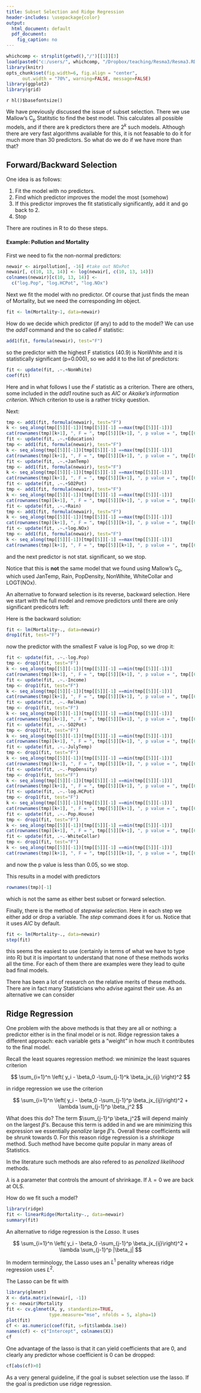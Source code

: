 ```yaml
---
title: Subset Selection and Ridge Regression
header-includes: \usepackage{color}
output:
  html_document: default
  pdf_document:
    fig_caption: no
---
```

<style>
table, th, td { text-align:right; }
th, td {padding: 10px;}
</style>

```r
whichcomp <- strsplit(getwd(),"/")[[1]][3]
load(paste0("c:/users/", whichcomp, "/Dropbox/teaching/Resma3/Resma3.RData"))
library(knitr)
opts_chunk$set(fig.width=6, fig.align = "center", 
      out.width = "70%", warning=FALSE, message=FALSE)
library(ggplot2)
library(grid)
```
`r hl()$basefontsize()`

We have previously discussed the issue of subset selection. There we use Mallow's C~p~ Statitstic to find the best model. This calculates all possible models, and if there are k predictors there are $2^k$ such models. Although there are very fast algorithms available for this, it is not feasable to do it for much more than 30 predictors. So what do we do if we have more than that?

## Forward/Backward Selection

One idea is as follows:

1.  Fit the model with no predictors.
2.  Find which predictor improves the model the most (somehow)  
3.  If this predictor improves the fit statistically significantly, add it and go back to 2.
4.  Stop

There are routines in R to do these steps.

#### **Example**: Pollution and Mortality

First we need to fix the non-normal predictors:

```r
newair <- airpollution[, -16] #take out NOxPot
newair[, c(10, 13, 14)] <- log(newair[, c(10, 13, 14)])
colnames(newair)[c(10, 13, 14)] <- 
  c("log.Pop", "log.HCPot", "log.NOx")
```

Next we fit the model with no predictor. Of course that just finds the mean of Mortality, but we need the corresponding *lm* object.

```r
fit <- lm(Mortality~1, data=newair) 
```

How do we decide which predictor (if any) to add to the model? We can use the *add1* command and the so called $F$ statistic:

```r
add1(fit, formula(newair), test="F")
```

so the predictor with the highest F statistics (40.9) is NonWhite and it is statistically significant (p=0.000), so we add it to the list of predictors:

```r
fit <- update(fit, .~.+NonWhite)
coef(fit)
```

Here and in what follows I use the $F$ statistic as a criterion. There are others, some included in the *add1* routine such as *AIC* or *Akaike's information criterion*. Which criterion to use is a rather tricky question.

Next:

```r
tmp <- add1(fit, formula(newair), test="F")
k <- seq_along(tmp[[5]][-1])[tmp[[5]][-1] ==max(tmp[[5]][-1])]
cat(rownames(tmp)[k+1], ", F = ", tmp[[5]][k+1], ", p value = ", tmp[[6]][k+1],"\n")
fit <- update(fit, .~.+Education)
tmp <- add1(fit, formula(newair), test="F")
k <- seq_along(tmp[[5]][-1])[tmp[[5]][-1] ==max(tmp[[5]][-1])]
cat(rownames(tmp)[k+1], ", F = ", tmp[[5]][k+1], ", p value = ", tmp[[6]][k+1],"\n")
fit <- update(fit, .~.+JanTemp)
tmp <- add1(fit, formula(newair), test="F")
k <- seq_along(tmp[[5]][-1])[tmp[[5]][-1] ==max(tmp[[5]][-1])]
cat(rownames(tmp)[k+1], ", F = ", tmp[[5]][k+1], ", p value = ", tmp[[6]][k+1],"\n")
fit <- update(fit, .~.+SO2Pot)
tmp <- add1(fit, formula(newair), test="F")
k <- seq_along(tmp[[5]][-1])[tmp[[5]][-1] ==max(tmp[[5]][-1])]
cat(rownames(tmp)[k+1], ", F = ", tmp[[5]][k+1], ", p value = ", tmp[[6]][k+1],"\n")
fit <- update(fit, .~.+Rain)
tmp <- add1(fit, formula(newair), test="F")
k <- seq_along(tmp[[5]][-1])[tmp[[5]][-1] ==max(tmp[[5]][-1])]
cat(rownames(tmp)[k+1], ", F = ", tmp[[5]][k+1], ", p value = ", tmp[[6]][k+1],"\n")
fit <- update(fit, .~.+log.NOx)
tmp <- add1(fit, formula(newair), test="F")
k <- seq_along(tmp[[5]][-1])[tmp[[5]][-1] ==max(tmp[[5]][-1])]
cat(rownames(tmp)[k+1], ", F = ", tmp[[5]][k+1], ", p value = ", tmp[[6]][k+1],"\n")
```

and the next predictor is not stat. significant, so we stop.

Notice that this is **not** the same model that we found using Mallow's C~p~, which used JanTemp, Rain, PopDensity, NonWhite, WhiteCollar and LOGT(NOx). 

An alternative to forward selection is its reverse, backward selection. Here we start with the full model and remove predictors until there are only significant predicotrs left:

Here is the backward solution:

```r
fit <- lm(Mortality~., data=newair)
drop1(fit, test="F")
```

now the predictor with the smallest F value is log.Pop, so we drop it:

```r
fit <- update(fit, .~.-log.Pop)
tmp <- drop1(fit, test="F")
k <- seq_along(tmp[[5]][-1])[tmp[[5]][-1] ==min(tmp[[5]][-1])]
cat(rownames(tmp)[k+1], ", F = ", tmp[[5]][k+1], ", p value = ", tmp[[6]][k+1],"\n")
fit <- update(fit, .~.-Income)
tmp <- drop1(fit, test="F")
k <- seq_along(tmp[[5]][-1])[tmp[[5]][-1] ==min(tmp[[5]][-1])]
cat(rownames(tmp)[k+1], ", F = ", tmp[[5]][k+1], ", p value = ", tmp[[6]][k+1],"\n")
fit <- update(fit, .~.-RelHum)
tmp <- drop1(fit, test="F")
k <- seq_along(tmp[[5]][-1])[tmp[[5]][-1] ==min(tmp[[5]][-1])]
cat(rownames(tmp)[k+1], ", F = ", tmp[[5]][k+1], ", p value = ", tmp[[6]][k+1],"\n")
fit <- update(fit, .~.-SO2Pot)
tmp <- drop1(fit, test="F")
k <- seq_along(tmp[[5]][-1])[tmp[[5]][-1] ==min(tmp[[5]][-1])]
cat(rownames(tmp)[k+1], ", F = ", tmp[[5]][k+1], ", p value = ", tmp[[6]][k+1],"\n")
fit <- update(fit, .~.-JulyTemp)
tmp <- drop1(fit, test="F")
k <- seq_along(tmp[[5]][-1])[tmp[[5]][-1] ==min(tmp[[5]][-1])]
cat(rownames(tmp)[k+1], ", F = ", tmp[[5]][k+1], ", p value = ", tmp[[6]][k+1],"\n")
fit <- update(fit, .~.-PopDensity)
tmp <- drop1(fit, test="F")
k <- seq_along(tmp[[5]][-1])[tmp[[5]][-1] ==min(tmp[[5]][-1])]
cat(rownames(tmp)[k+1], ", F = ", tmp[[5]][k+1], ", p value = ", tmp[[6]][k+1],"\n")
fit <- update(fit, .~.-log.HCPot)
tmp <- drop1(fit, test="F")
k <- seq_along(tmp[[5]][-1])[tmp[[5]][-1] ==min(tmp[[5]][-1])]
cat(rownames(tmp)[k+1], ", F = ", tmp[[5]][k+1], ", p value = ", tmp[[6]][k+1],"\n")
fit <- update(fit, .~.-Pop.House)
tmp <- drop1(fit, test="F")
k <- seq_along(tmp[[5]][-1])[tmp[[5]][-1] ==min(tmp[[5]][-1])]
cat(rownames(tmp)[k+1], ", F = ", tmp[[5]][k+1], ", p value = ", tmp[[6]][k+1],"\n")
fit <- update(fit, .~.-WhiteCollar)
tmp <- drop1(fit, test="F")
k <- seq_along(tmp[[5]][-1])[tmp[[5]][-1] ==min(tmp[[5]][-1])]
cat(rownames(tmp)[k+1], ", F = ", tmp[[5]][k+1], ", p value = ", tmp[[6]][k+1],"\n")
```

and now the p value is less than 0.05, so we stop.

This results in a model with predictors

```r
rownames(tmp)[-1]
```

which is not the same as either best subset or forward selection.

Finally, there is the method of *stepwise selection*. Here in each step we either add or drop a variable. The *step* command does it for us. Notice that it uses *AIC* by default.

```r
fit <- lm(Mortality~., data=newair)
step(fit)
```

this seems the easiest to use (certainly in terms of what we have to type into R) but it is important to understand that none of these methods works all the time. For each of them there are examples were they lead to quite bad final models.

There has been a lot of research on the relative merits of these methods. There are in fact many Statisticians who advise against their use. As an alternative we can consider

## Ridge Regression

One problem with the above methods is that they are all or nothing: a predictor either is in the final model or is not. Ridge regression takes a different approach: each variable gets a "weight" in how much it contributes to the final model.

Recall the least squares regression method: we minimize the least squares criterion

$$
\sum_{i=1}^n \left( y_i - \beta_0 -\sum_{j-1}^k \beta_jx_{ij} \right)^2
$$

in ridge regression we use the criterion

$$
\sum_{i=1}^n \left( y_i - \beta_0 -\sum_{j-1}^p \beta_jx_{ij}\right)^2 + \lambda \sum_{j-1}^p \beta_j^2 
$$

What does this do? The term $\sum_{j-1}^p \beta_j^2$ will depend mainly on the largest $\beta$'s. Because this term is added in and we are minimizing this expression we essentially *penalize* large $\beta$'s. Overall these coefficients will be *shrunk* towards 0. For this reason ridge regression is a *shrinkage* method. Such method have become quite popular in many areas of Statistics.

In the literature such methods are also refered to as *penalized likelihood* methods.

$\lambda$ is a parameter that controls the amount of shrinkage. If $\lambda=0$ we are back at OLS. 

How do we fit such a model? 

```r
library(ridge)
fit <- linearRidge(Mortality~., data=newair)
summary(fit)
```

An alternative to ridge regression is the *Lasso*. It uses

$$
\sum_{i=1}^n \left( y_i - \beta_0 -\sum_{j-1}^p \beta_jx_{ij}\right)^2 + \lambda \sum_{j-1}^p |\beta_j| 
$$

In modern terminology, the Lasso uses an $L^1$ penality whereas ridge regression uses $L^2$.

The Lasso can be fit with

```r
library(glmnet)
X <- data.matrix(newair[, -1])
y <- newair$Mortality
fit <- cv.glmnet(X, y, standardize=TRUE,
                type.measure="mse", nfolds = 5, alpha=1)
plot(fit)
cf <- as.numeric(coef(fit, s=fit$lambda.1se))
names(cf) <- c("Intercept", colnames(X))
cf
```

One advantage of the lasso is that it can yield coefficients that are 0, and clearly any predictor whose coefficient is 0 can be dropped:

```r
cf[abs(cf)>0]
```

As a very general guideline, if the goal is subset selection use the lasso. If the goal is prediction use ridge regression.
